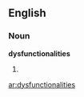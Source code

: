 ==English==

===Noun===
'''dysfunctionalities'''

# {{plural of|[[dysfunctionality]]}}

[[ar:dysfunctionalities]]